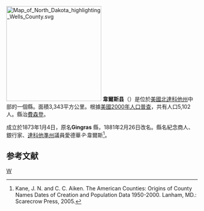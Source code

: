 {{noteTA
|T=zh-hans:韦尔斯县 (北达科他州);zh-hk:韋爾斯縣 (北達科他州);zh-tw:韋爾斯郡 (北達科他州);
|1=zh-hans:县;zh-hk:縣;zh-tw:郡;
}}
{{Otheruses|韋爾斯縣|subject=美國北達科他州的一個縣|other=同名的縣}}
[[File:Map_of_North_Dakota_highlighting_Wells_County.svg|250px]]
'''韋爾斯县'''（{{lang-en|Wells County}}）是位於[[美國|美國]][[北達科他州|北達科他州]]中部的一個縣。面積3,343平方公里。根據[[美國2000年人口普查|美國2000年人口普查]]，共有人口5,102人。縣治[[費森登_(北達科他州)|費森登]]。

成立於1873年1月4日，原名'''Gingras''' 縣，1881年2月26日改名。縣名紀念商人、銀行家、[[達科他準州|達科他準州]]議員愛德華·P·韋爾斯<ref>Kane, J. N. and C. C. Aiken. The American Counties: Origins of County Names Dates of Creation and Population Data 1950-2000. Lanham, MD.: Scarecrow Press, 2005.</ref>。

== 参考文献 ==
<div class="references-small">
<references />
</div>
[[Category:北達科他州行政區劃|W]]